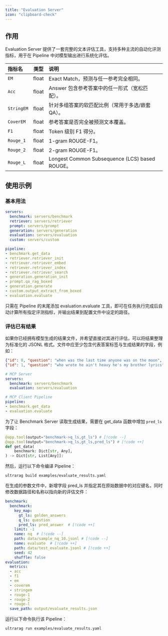 ```yaml
---
title: "Evaluation Server"
icon: "clipboard-check"
---
```


## 作用

Evaluation Server 提供了一套完整的文本评估工具，支持多种主流的自动化评测指标，用于在 Pipeline 中对模型输出进行系统化评估。

| 指标名     | 类型    | 说明                                               |
|:------------|---------|:----------------------------------------------------|
| `EM`         | float   | Exact Match，预测与任一参考完全相同。              |
| `Acc`        | float   | Answer 包含参考答案中的任一形式（宽松匹配）。      |
| `StringEM`   | float   | 针对多组答案的软匹配比例（常用于多选/嵌套 QA）。   |
| `CoverEM`    | float   | 参考答案是否完全被预测文本覆盖。                   |
| `F1`         | float   | Token 级别 F1 得分。                               |
| `Rouge_1`    | float   | 1-gram ROUGE-F1。                                  |
| `Rouge_2`    | float   | 2-gram ROUGE-F1。                                  |
| `Rouge_L`    | float   | Longest Common Subsequence (LCS) based ROUGE。     |

## 使用示例

### 基本用法

```yaml examples/rag_full.yaml icon="/images/yaml.svg" highlight="5,19"
servers:
  benchmark: servers/benchmark
  retriever: servers/retriever
  prompt: servers/prompt
  generation: servers/generation
  evaluation: servers/evaluation
  custom: servers/custom

pipeline:
- benchmark.get_data
- retriever.retriever_init
- retriever.retriever_embed
- retriever.retriever_index
- retriever.retriever_search
- generation.generation_init
- prompt.qa_rag_boxed
- generation.generate
- custom.output_extract_from_boxed
- evaluation.evaluate
```

只需在 Pipeline 的末尾添加 evaluation.evaluate 工具，即可在任务执行完成后自动计算所有指定评测指标，并输出结果到配置文件中设定的路径。


### 评估已有结果

如果你已经拥有模型生成的结果文件，并希望直接对其进行评估，可以将结果整理为标准化的 JSONL 格式。文件中应至少包含代表答案标签与生成结果的字段，例如：

```json icon="/images/json.svg"
{"id": 0, "question": "when was the last time anyone was on the moon", "golden_answers": ["14 December 1972 UTC", "December 1972"], "pred_answer": "December 14, 1973"}
{"id": 1, "question": "who wrote he ain't heavy he's my brother lyrics", "golden_answers": ["Bobby Scott", "Bob Russell"], "pred_answer": "The documents do not provide information about the author of the lyrics to \"He Ain't Heavy, He's My Brother.\""}
```


```yaml examples/evaluate_results.yaml icon="/images/yaml.svg"
# MCP Server
servers:
  benchmark: servers/benchmark
  evaluation: servers/evaluation

# MCP Client Pipeline
pipeline:
- benchmark.get_data
- evaluation.evaluate
```

为了让 Benchmark Server 读取生成结果，需要在 get_data 函数中增加 `pred_ls` 字段：
```python servers/prompt/src/benchmark.py icon="python"
@app.tool(output="benchmark->q_ls,gt_ls") # [!code --]
@app.tool(output="benchmark->q_ls,gt_ls,pred_ls") # [!code ++]
def get_data(
    benchmark: Dict[str, Any],
) -> Dict[str, List[Any]]:
```

然后，运行以下命令编译 Pipeline：

```shell
ultrarag build examples/evaluate_results.yaml
```

在生成的参数文件中，新增字段 pred_ls 并指定其在原始数据中的对应键名，同时修改数据路径和名称以指向新的评估文件：

```yaml examples/parameters/evaluate_results_parameter.yaml icon="/images/yaml.svg"
benchmark:
  benchmark:
    key_map:
      gt_ls: golden_answers
      q_ls: question
      pred_ls: pred_answer  # [!code ++]
    limit: -1
    name: nq  # [!code --]
    path: data/sample_nq_10.jsonl # [!code --]
    name: evaluate  # [!code ++]
    path: data/test_evaluate.jsonl # [!code ++]
    seed: 42
    shuffle: false
evaluation:
  metrics:
  - acc
  - f1
  - em
  - coverem
  - stringem
  - rouge-1
  - rouge-2
  - rouge-l
  save_path: output/evaluate_results.json
```

运行以下命令执行该 Pipeline：

```shell
ultrarag run examples/evaluate_results.yaml
```